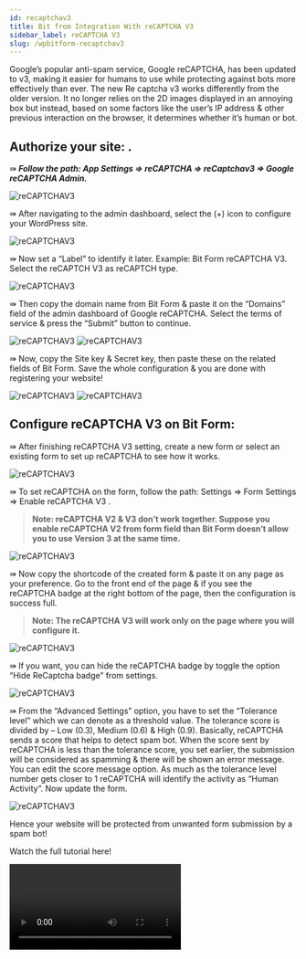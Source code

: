 ```yaml
---
id: recaptchav3
title: Bit from Integration With reCAPTCHA V3 
sidebar_label: reCAPTCHA V3 
slug: /wpbitform-recaptchav3
---
```


Google’s popular anti-spam service, Google reCAPTCHA, has been updated to v3, making it easier for humans to use while protecting against bots more effectively than ever. The new Re captcha v3 works differently from the older version. It no longer relies on the 2D images displayed in an annoying box but instead, based on some factors like the user’s IP address & other previous interaction on the browser, it determines whether it’s human or bot.

## Authorize your site: .
⇛ ***Follow the path: App Settings => reCAPTCHA => reCaptchav3 => Google reCAPTCHA Admin.***

<Image src="recaptchav3/App Settings-Bit Form" alt="reCAPTCHAV3" w="1020" h="350" />

⇛ After navigating to the admin dashboard, select the (+) icon to configure your WordPress site.

<Image src="recaptchav3/reCAPTCH Admin-Bit Form" alt="reCAPTCHAV3" w="1020" h="300" />

⇛ Now set a “Label” to identify it later. Example: Bit Form reCAPTCHA V3. Select the reCAPTCH V3 as reCAPTCH type.

<Image src="recaptchav3/Register site1-Bit Form" alt="reCAPTCHAV3" w="1020" h="350" />

⇛ Then copy the domain name from Bit Form & paste it on the “Domains” field of the admin dashboard of Google reCAPTCHA. Select the terms of service & press the “Submit” button to continue.

<Image src="recaptchav3/Copy Domain URL-Bit Form" alt="reCAPTCHAV3" w="1020" h="350" />

<Image src="recaptchav3/Submit-Bit Form" alt="reCAPTCHAV3" w="1020" h="350" />

⇛ Now, copy the Site key & Secret key, then paste these on the related fields of Bit Form. Save the whole configuration & you are done with registering your website!

<Image src="recaptchav3/Copy Site&Secret key-Bit Form" alt="reCAPTCHAV3" w="1020" h="350" />

<Image src="recaptchav3/Paste key-Bit Form" alt="reCAPTCHAV3" w="1020" h="350" />

## Configure reCAPTCHA V3 on Bit Form:
⇛ After finishing reCAPTCHA V3 setting, create a new form or select an existing form to set up reCAPTCHA to see how it works.

<Image src="recaptchav3/Create Form-Bit Form" alt="reCAPTCHAV3" w="1020" h="350" />

⇛ To set reCAPTCHA on the form, follow the path: Settings => Form Settings => Enable reCAPTCHA V3 .

> **Note:  reCAPTCHA V2 & V3 don’t work together. Suppose you enable reCAPTCHA V2 from form field than Bit Form doesn’t allow you to use Version 3 at the same time.**

<Image src="recaptchav3/Form Settings" alt="reCAPTCHAV3" w="1020" h="350" />

⇛ Now copy the shortcode of the created form & paste it on any page as your preference. Go to the front end of the page & if you see the reCAPTCHA badge at the right bottom of the page, then the configuration is success full.

> **Note: The reCAPTCHA V3 will work only on the page where you will configure it.**

<Image src="recaptchav3/See reCAPTCHA badge-Bit Form" alt="reCAPTCHAV3" w="1020" h="350" />

⇛ If you want, you can hide the reCAPTCHA badge by toggle the option “Hide ReCaptcha badge” from settings.

<Image src="recaptchav3/Hide badge-Bit Form" alt="reCAPTCHAV3" w="1020" h="300" />

⇛ From the “Advanced Settings” option, you have to set the “Tolerance level” which we can denote as a threshold value. The tolerance score is divided by – Low (0.3), Medium (0.6) & High (0.9). Basically, reCAPTCHA sends a score that helps to detect spam bot. When the score sent by reCAPTCHA is less than the tolerance score, you set earlier, the submission will be considered as spamming & there will be shown an error message. You can edit the score message option. As much as the tolerance level number gets closer to 1 reCAPTCHA will identify the activity as “Human Activity“. Now update the form.

<Image src="recaptchav3/Advanced Settings" alt="reCAPTCHAV3" w="1020" h="350" />

Hence your website will be protected from unwanted form submission by a spam bot!

Watch the full tutorial here!

<Video youtube src="https://youtu.be/zS8QXxy6U-g" />